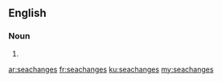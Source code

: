 ==English==

===Noun===
{{head|en|plural}}

# {{plural of|seachange|lang=en|nocat=1}}

[[ar:seachanges]]
[[fr:seachanges]]
[[ku:seachanges]]
[[my:seachanges]]